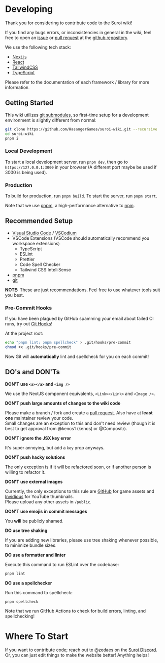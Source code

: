 
# Developing

Thank you for considering to contribute code to the Suroi wiki!

If you find any bugs errors, or inconsistencies in general in the wiki, feel free to open an [issue](https://github.com/HasangerGames/suroi-wiki/issues) or [pull request](https://github.com/HasangerGames/suroi-wiki/pulls) at the [github repository](https://github.com/HasangerGames).

We use the following tech stack:

- [Next.js](https://nextjs.org)
- [React](https://react.dev)
- [TailwindCSS](https://tailwindcss.com)
- [TypeScript](https://www.typescriptlang.org)

Please refer to the documentation of each framework / library for more information.

## Getting Started

This wiki utilizes [git submodules](https://git-scm.com/book/en/v2/Git-Tools-Submodules), so first-time setup for a development environment is slightly different from normal:

```sh
git clone https://github.com/HasangerGames/suroi-wiki.git --recursive
cd suroi-wiki
pnpm i
```

### Local Development
To start a local development server, run `pnpm dev`, then go to `https://127.0.0.1:3000` in your browser (A different port maybe be used if 3000 is being used).

### Production
To build for production, run `pnpm build`. To start the server, run `pnpm start`.

Note that we use [pnpm](https://pnpm.io), a high-performance alternative to [npm](https://npmjs.com).

## Recommended Setup

- [Visual Studio Code](https://code.visualstudio.com) / [VSCodium](https://vscodium.com)
- VSCode Extensions (VSCode should automatically recommend you workspace extensions)
  - TypeScript
  - ESLint
  - Prettier
  - Code Spell Checker
  - Tailwind CSS IntelliSense
- [pnpm](https://pnpm.io)
- [git](https://git-scm.com)

**NOTE:** These are just recommendations. Feel free to use whatever tools suit you best.

### Pre-Commit Hooks

If you have been plagued by GitHub spamming your email about failed CI runs, try out [Git Hooks](https://git-scm.com/book/en/v2/Customizing-Git-Git-Hooks)!

At the project root:

```sh
echo "pnpm lint; pnpm spellcheck" > .git/hooks/pre-commit
chmod +x .git/hooks/pre-commit
```

Now Git will **automatically** lint and spellcheck for you on each commit!

## DO's and DON'Ts

**DON'T use `<a></a>` and `<img />`**

We use the NextJS component equivalents, `<Link></Link>` and `<Image />`.

**DON'T push large amounts of changes to the wiki code**

Please make a branch / fork and create a [pull request](https://docs.github.com/en/pull-requests/collaborating-with-pull-requests/proposing-changes-to-your-work-with-pull-requests/creating-a-pull-request). Also have at **least one** maintainer review your code.<br/>
Small changes are an exception to this and don't need review (though it is best to get approval from @kenos1 (kenos) or @Compositr).

**DON'T ignore the JSX key error**

It's super annoying, but add a `key` prop anyways.

**DON'T push hacky solutions**

The only exception is if it will be refactored soon, or if another person is willing to refactor it.

**DON'T use external images**

Currently, the only exceptions to this rule are [GitHub](https://github.com) for game assets and [Invidious](https://invidious.io) for YouTube thumbnails.<br/>Please upload any other assets in `/public`.

**DON'T use emojis in commit messages**

You **will** be publicly shamed.

**DO use tree shaking**

If you are adding new libraries, please use tree shaking whenever possible, to minimize bundle sizes.

**DO use a formatter and linter**

Execute this command to run ESLint over the codebase:

```sh
pnpm lint
```

**DO use a spellchecker**

Run this command to spellcheck:

```sh
pnpm spellcheck
```

<GenericNotice emote="bleh">
  Note that we run GitHub Actions to check for build errors, linting, and
  spellchecking!
</GenericNotice>

# Where To Start

If you want to contribute code; reach out to @zedaes on the [Suroi Discord](https://discord.gg/suroi). Or, you can just edit things to make the website better! Anything helps!
